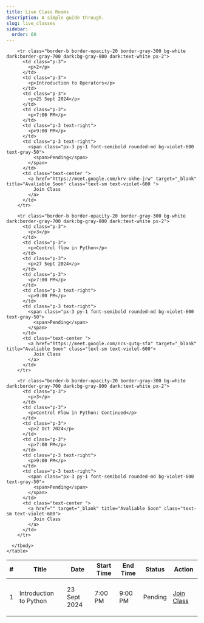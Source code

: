 ```yaml
---
title: Live Class Rooms
description: A simple guide through.
slug: live_classes
sidebar:
  order: 60
---
```


<div class="container p-2 mx-auto sm:p-4 text-gray-800">
  <div class="overflow-x-auto">
    <table class="min-w-full text-xs  whitespace-nowrap">
      <thead class="bg-gray-300 dark:bg-gray-700">
        <tr class="text-left">
          <th class="p-3">#</th>
          <th class="p-3">Title</th>
          <th class="p-3">Date</th>
          <th class="p-3">Start Time</th>
          <th class="p-3 text-right">End Time</th>
          <th class="p-3">Status</th>
          <th class="p-3">Action</th>
        </tr>
      </thead>
      <tbody>
        <tr class="border-b border-opacity-20 border-gray-300 bg-white dark:border-gray-700 dark:bg-gray-800 dark:text-white px-2">
          <td class="p-3">
            <p>1</p>
          </td>
          <td class="p-3">
            <p>Introduction to Python</p>
          </td>
          <td class="p-3">
            <p>23 Sept 2024</p>
          </td>
          <td class="p-3">
            <p>7:00 PM</p>
          </td>
          <td class="p-3 text-right">
            <p>9:00 PM</p>
          </td>
          <td class="p-3 text-right">
            <span class="px-3 py-1 font-semibold rounded-md bg-violet-600 text-gray-50">
              <span>Pending</span>
            </span>
          </td>
          <td class="text-center ">
            <a href="https://meet.google.com/nqz-cqxp-nrg" target="_blank" title="Avaliable Soon" class="text-sm text-violet-600 ">
              Join Class
            </a>
          </td>
        </tr>

        <tr class="border-b border-opacity-20 border-gray-300 bg-white dark:border-gray-700 dark:bg-gray-800 dark:text-white px-2">
          <td class="p-3">
            <p>2</p>
          </td>
          <td class="p-3">
            <p>Introduction to Operators</p>
          </td>
          <td class="p-3">
            <p>25 Sept 2024</p>
          </td>
          <td class="p-3">
            <p>7:00 PM</p>
          </td>
          <td class="p-3 text-right">
            <p>9:00 PM</p>
          </td>
          <td class="p-3 text-right">
            <span class="px-3 py-1 font-semibold rounded-md bg-violet-600 text-gray-50">
              <span>Pending</span>
            </span>
          </td>
          <td class="text-center ">
            <a href="https://meet.google.com/krv-okhe-jrw" target="_blank" title="Avaliable Soon" class="text-sm text-violet-600 ">
              Join Class
            </a>
          </td>
        </tr>

        <tr class="border-b border-opacity-20 border-gray-300 bg-white dark:border-gray-700 dark:bg-gray-800 dark:text-white px-2">
          <td class="p-3">
            <p>3</p>
          </td>
          <td class="p-3">
            <p>Control flow in Python</p>
          </td>
          <td class="p-3">
            <p>27 Sept 2024</p>
          </td>
          <td class="p-3">
            <p>7:00 PM</p>
          </td>
          <td class="p-3 text-right">
            <p>9:00 PM</p>
          </td>
          <td class="p-3 text-right">
            <span class="px-3 py-1 font-semibold rounded-md bg-violet-600 text-gray-50">
              <span>Pending</span>
            </span>
          </td>
          <td class="text-center ">
            <a href="https://meet.google.com/ncs-qutg-sfa" target="_blank" title="Avaliable Soon" class="text-sm text-violet-600">
              Join Class
            </a>
          </td>
        </tr>

        <tr class="border-b border-opacity-20 border-gray-300 bg-white dark:border-gray-700 dark:bg-gray-800 dark:text-white px-2">
          <td class="p-3">
            <p>3</p>
          </td>
          <td class="p-3">
            <p>Control Flow in Python: Continued</p>
          </td>
          <td class="p-3">
            <p>2 Oct 2024</p>
          </td>
          <td class="p-3">
            <p>7:00 PM</p>
          </td>
          <td class="p-3 text-right">
            <p>9:00 PM</p>
          </td>
          <td class="p-3 text-right">
            <span class="px-3 py-1 font-semibold rounded-md bg-violet-600 text-gray-50">
              <span>Pending</span>
            </span>
          </td>
          <td class="text-center ">
            <a href="" target="_blank" title="Avaliable Soon" class="text-sm text-violet-600">
              Join Class
            </a>
          </td>
        </tr>

      </tbody>
    </table>

  </div>
</div>
